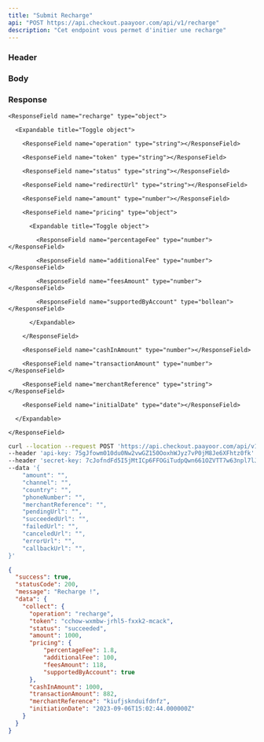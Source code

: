 ```yaml
---
title: "Submit Recharge"
api: "POST https://api.checkout.paayoor.com/api/v1/recharge"
description: "Cet endpoint vous permet d'initier une recharge"
---
```


### Header

<ParamField header="api-key" type="string" required></ParamField>

<ParamField header="secret-key" type="string" required></ParamField>

### Body

<ParamField body="amount" type="number" required></ParamField>

<ParamField body="channel" type="string" required></ParamField>

<ParamField body="country" type="string" required></ParamField>

<ParamField body="phoneNumber" type="string" required></ParamField>

<ParamField body="merchantReference" type="string" required></ParamField>

<ParamField body="pendingUrl" type="string"></ParamField>

<ParamField body="succeededUrl" type="string"></ParamField>

<ParamField body="failedUrl" type="string"></ParamField>

<ParamField body="canceledUrl" type="string"></ParamField>

<ParamField body="errorUrl" type="string"></ParamField>

<ParamField body="callbackUrl" type="string" required></ParamField>

### Response

<ResponseField name="success" type="boolean"></ResponseField>

<ResponseField name="statusCode" type="number"></ResponseField>

<ResponseField name="message" type="string"></ResponseField>

<ResponseField name="data" type="object">

  <Expandable title="Toggle object">

    <ResponseField name="recharge" type="object">

      <Expandable title="Toggle object">

        <ResponseField name="operation" type="string"></ResponseField>

        <ResponseField name="token" type="string"></ResponseField>

        <ResponseField name="status" type="string"></ResponseField>

        <ResponseField name="redirectUrl" type="string"></ResponseField>

        <ResponseField name="amount" type="number"></ResponseField>

        <ResponseField name="pricing" type="object">

          <Expandable title="Toggle object">

            <ResponseField name="percentageFee" type="number"></ResponseField>

            <ResponseField name="additionalFee" type="number"></ResponseField>

            <ResponseField name="feesAmount" type="number"></ResponseField>

            <ResponseField name="supportedByAccount" type="bollean"></ResponseField>

          </Expandable>

        </ResponseField>

        <ResponseField name="cashInAmount" type="number"></ResponseField>

        <ResponseField name="transactionAmount" type="number"></ResponseField>

        <ResponseField name="merchantReference" type="string"></ResponseField>

        <ResponseField name="initialDate" type="date"></ResponseField>

      </Expandable>

    </ResponseField>

  </Expandable>

</ResponseField>

<RequestExample>

```bash cURL
curl --location --request POST 'https://api.checkout.paayoor.com/api/v1/recharge' \
--header 'api-key: 75gJfowm010du0Nw2vwGZ150OoxhWJyz7vP0jM8Je6XFhtz0fk' \
--header 'secret-key: 7cJofndFd5I5jMtICp6FFOGiTudpQwn661OZVTT7w63npl7lJ1' \
--data '{
    "amount": "",
    "channel": "",
    "country": "",
    "phoneNumber": "",
    "merchantReference": "",
    "pendingUrl": "",
    "succeededUrl": "",
    "failedUrl": "",
    "canceledUrl": "",
    "errorUrl": "",
    "callbackUrl": "",
}'
```

</RequestExample>

<ResponseExample>

```json Response
{
  "success": true,
  "statusCode": 200,
  "message": "Recharge !",
  "data": {
    "collect": {
      "operation": "recharge",
      "token": "cchow-wxmbw-jrhl5-fxxk2-mcack",
      "status": "succeeded",
      "amount": 1000,
      "pricing": {
          "percentageFee": 1.8,
          "additionalFee": 100,
          "feesAmount": 118,
          "supportedByAccount": true
      },
      "cashInAmount": 1000,
      "transactionAmount": 882,
      "merchantReference": "kiufjsknduifdnfz",
      "initiationDate": "2023-09-06T15:02:44.000000Z"
    }
  }
}
```

</ResponseExample>
